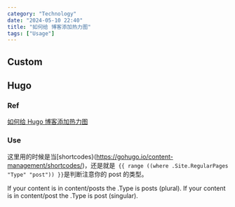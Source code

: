 ```yaml
---
category: "Technology"
date: "2024-05-10 22:40"
title: "如何给 博客添加热力图"
tags: ["Usage"]
---
```


## Custom

## Hugo

### Ref

[如何给 Hugo 博客添加热力图](https://blog.douchi.space/hugo-blog-heatmap/#gsc.tab=0)

### Use

这里用的时候是当[shortcodes}(https://gohugo.io/content-management/shortcodes/)，还是就是` {{ range ((where .Site.RegularPages "Type" "post")) }}`是判断注意你的 post 的类型。

If your content is in content/posts the .Type is posts (plural).
If your content is in content/post the .Type is post (singular).
